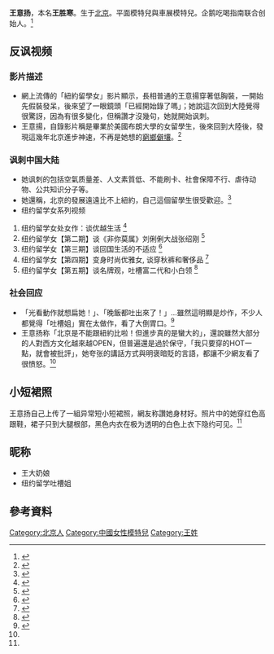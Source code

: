 {{multiple issues|
{{non-free|time=2014-03-12T01:23:49+00:00}}
{{primarysources|time=2014-03-12T01:23:49+00:00}}
}}
'''王意扬'''，本名'''王胜寒'''。生于[[北京|北京]]。平面模特兒與車展模特兒。企鹅吃喝指南联合创始人。<ref>{{Cite web |url=http://tw.news.yahoo.com/%E9%99%B8-%E5%90%90%E6%A7%BD%E5%A7%90-%E8%87%AA%E6%9B%9Dd%E5%A5%B6-%E9%BD%8Ab%E7%9F%AD%E8%A3%99%E6%B4%A9%E5%BA%95%E6%8C%A8%E8%BD%9F-044514862.html |title=陸「吐槽姐」自曝D奶　齊B短裙洩底挨轟 |accessdate=2014-03-12 |archive-date=2014-03-11 |archive-url=https://web.archive.org/web/20140311230916/http://tw.news.yahoo.com/%e9%99%b8-%e5%90%90%e6%a7%bd%e5%a7%90-%e8%87%aa%e6%9b%9dd%e5%a5%b6-%e9%bd%8ab%e7%9f%ad%e8%a3%99%e6%b4%a9%e5%ba%95%e6%8c%a8%e8%bd%9f-044514862.html |dead-url=no }}</ref>

==反讽视频==
===影片描述===
*網上流傳的「紐約留學女」影片顯示，長相普通的王意揚穿著低胸裝，一開始先假裝發呆，後來望了一眼鏡頭「已經開始錄了嗎」；她說這次回到大陸覺得很驚訝，因為有很多變化，但稱讚才沒幾句，她就開始讽刺。
*王意揚，自錄影片稱是畢業於美國布朗大學的女留學生，後來回到大陸後，發現這幾年北京進步神速，不再是她想的[[窮鄉僻壤|窮鄉僻壤]]。<ref name="#1">{{Cite web |url=http://www.nownews.com/n/2012/03/28/404493 |title=陸「吐槽姐」自曝D奶　齊B短裙洩底挨轟 |accessdate=2014-03-12 |archive-date=2014-03-11 |archive-url=https://web.archive.org/web/20140311195054/http://www.nownews.com/n/2012/03/28/404493 |dead-url=no }}</ref>

===讽刺中国大陆===
*她讽刺的包括空氣质量差、人文素質低、不能刷卡、社會保障不行、虐待动物、公共知识分子等。
*她還稱，北京的發展遠遠比不上紐約，自己這個留學生很受歡迎。<ref>{{Cite web |url=http://www.ettoday.net/news/20120329/35291.htm#ixzz2vfkSjAan |title=紐約留學「吐槽姐」再出招　自曝齊B小短裙性感照 |accessdate=2014-03-12 |archive-date=2014-03-11 |archive-url=https://web.archive.org/web/20140311225307/http://www.ettoday.net/news/20120329/35291.htm#ixzz2vfkSjAan |dead-url=no }}</ref>
*纽约留学女系列视频
#纽约留学女处女作：谈优越生活 <ref>{{Cite web |url=https://www.youtube.com/watch?v=W5B0WjhHSmU |title=纽约留学女处女作：谈优越生活 |accessdate=2014-03-12 |archive-date=2014-07-09 |archive-url=https://web.archive.org/web/20140709144240/https://www.youtube.com/watch?v=W5B0WjhHSmU |dead-url=no }}</ref>
#纽约留学女【第二期】谈《非你莫属》刘俐俐大战张绍刚 <ref>{{Cite web |url=https://www.youtube.com/watch?v=MAJeVw6g7tU |title=纽约留学女【第二期】谈《非你莫属》刘俐俐大战张绍刚 |accessdate=2014-03-12 |archive-date=2014-07-09 |archive-url=https://web.archive.org/web/20140709150020/https://www.youtube.com/watch?v=MAJeVw6g7tU |dead-url=no }}</ref>
#纽约留学女【第三期】谈回国生活的不适应 <ref>{{Cite web |url=https://www.youtube.com/watch?v=S02MkrLCqGg |title=纽约留学女谈回国生活的不适应 |accessdate=2014-03-12 |archive-date=2014-07-09 |archive-url=https://web.archive.org/web/20140709142735/https://www.youtube.com/watch?v=S02MkrLCqGg |dead-url=no }}</ref>
#纽约留学女【第四期】变身时尚优雅女, 谈穿秋裤和奢侈品 <ref>{{Cite web |url=https://www.youtube.com/watch?v=7CBK96HnfV4 |title=纽约留学女【第四期】变身时尚优雅女, 谈穿秋裤和奢侈品 |accessdate=2014-03-12 |archive-date=2014-07-09 |archive-url=https://web.archive.org/web/20140709145823/https://www.youtube.com/watch?v=7CBK96HnfV4 |dead-url=no }}</ref>
#纽约留学女【第五期】谈名牌观，吐槽富二代和小白领 <ref>{{Cite web |url=https://www.youtube.com/watch?v=GsXvs4QfmJs |title=纽约留学女【第五期】谈名牌观，吐槽富二代和小白领 |accessdate=2014-03-12 |archive-date=2014-07-09 |archive-url=https://web.archive.org/web/20140709143123/https://www.youtube.com/watch?v=GsXvs4QfmJs |dead-url=no }}</ref>

===社会回应===
*「光看動作就想扁她！」、「晚飯都吐出來了！」…雖然這明顯是炒作，不少人都覺得「吐槽姐」實在太做作，看了大倒胃口。<ref name="#2">{{Cite web |url=http://www.ettoday.net/news/20120329/35291.htm#ixzz2vfnDH22Q |title=紐約留學「吐槽姐」再出招　自曝齊B小短裙性感照 |accessdate=2014-03-12 |archive-date=2014-03-11 |archive-url=https://web.archive.org/web/20140311225307/http://www.ettoday.net/news/20120329/35291.htm#ixzz2vfnDH22Q |dead-url=no }}</ref>
*王意扬称「北京是不能跟紐約比啦！但進步真的是蠻大的」，還說雖然大部分的人對西方文化越來越OPEN，但普遍還是過於保守，「我只要穿的HOT一點，就會被批評」，她夸张的講話方式與明褒暗貶的言語，都讓不少網友看了很愤怒。<ref name="#1"/>

==小短裙照==
王意扬自己上传了一組异常短小短裙照，網友称讚她身材好。照片中的她穿红色高跟鞋，裙子只到大腿根部，黑色内衣在极为透明的白色上衣下隐约可见。<ref name="#2"/>

==昵称==
*王大奶娘
*纽约留学吐槽姐
== 參考資料 ==
{{reflist|3}}

[[Category:北京人|Category:北京人]]
[[Category:中國女性模特兒|Category:中國女性模特兒]]
[[Category:王姓|Category:王姓]]